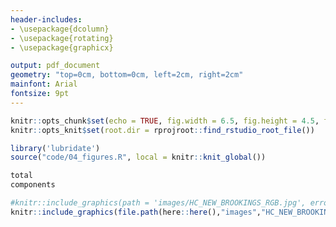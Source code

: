 ```yaml
---
header-includes:
- \usepackage{dcolumn}
- \usepackage{rotating}
- \usepackage{graphicx}

output: pdf_document
geometry: "top=0cm, bottom=0cm, left=2cm, right=2cm"
mainfont: Arial
fontsize: 9pt
---
```

\pagenumbering{gobble}

```r
knitr::opts_chunk$set(echo = TRUE, fig.width = 6.5, fig.height = 4.5, fig.align = "center")
knitr::opts_knit$set(root.dir = rprojroot::find_rstudio_root_file())

```

```r
library('lubridate')
source("code/04_figures.R", local = knitr::knit_global())
```

```r
total
components

```

```r
#knitr::include_graphics(path = 'images/HC_NEW_BROOKINGS_RGB.jpg', error = FALSE)
knitr::include_graphics(file.path(here::here(),"images","HC_NEW_BROOKINGS_RGB.jpg"))
```


